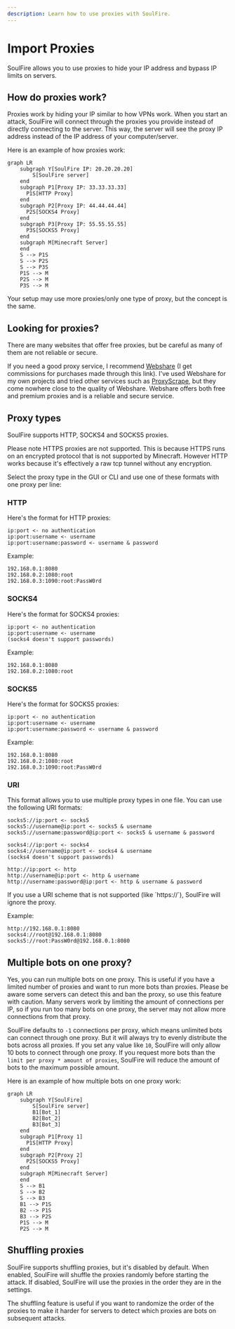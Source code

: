 ```yaml
---
description: Learn how to use proxies with SoulFire.
---
```



# Import Proxies

SoulFire allows you to use proxies to hide your IP address and bypass IP limits on servers.

## How do proxies work?

Proxies work by hiding your IP similar to how VPNs work.
When you start an attack, SoulFire will connect through the proxies you provide instead of directly connecting to the server.
This way, the server will see the proxy IP address instead of the IP address of your computer/server.

Here is an example of how proxies work:

```mermaid
graph LR
    subgraph Y[SoulFire IP: 20.20.20.20]
        S[SoulFire server]
    end
    subgraph P1[Proxy IP: 33.33.33.33]
      P1S[HTTP Proxy]
    end
    subgraph P2[Proxy IP: 44.44.44.44]
      P2S[SOCKS4 Proxy]
    end
    subgraph P3[Proxy IP: 55.55.55.55]
      P3S[SOCKS5 Proxy]
    end
    subgraph M[Minecraft Server]
    end
    S --> P1S
    S --> P2S
    S --> P3S
    P1S --> M
    P2S --> M
    P3S --> M
```

Your setup may use more proxies/only one type of proxy, but the concept is the same.

## Looking for proxies?

There are many websites that offer free proxies, but be careful as many of them are not reliable or secure.

If you need a good proxy service, I recommend [Webshare](https://www.webshare.io/?referral_code=36gneippfiwt)
(I get commissions for purchases made through this link).
I've used Webshare for my own projects and tried other services such as [ProxyScrape](https://proxyscrape.com/),
but they come nowhere close to the quality of Webshare.
Webshare offers both free and premium proxies and is a reliable and secure service.

## Proxy types

SoulFire supports HTTP, SOCKS4 and SOCKS5 proxies.

<Callout type="warning" emoji="⚠️">
  Please note HTTPS proxies are not supported.
  This is because HTTPS runs on an encrypted protocol that is not supported by Minecraft.
  However HTTP works because it's effectively a raw tcp tunnel without any encryption.
</Callout>

Select the proxy type in the GUI or CLI and use one of these formats with one proxy per line:

### HTTP

Here's the format for HTTP proxies:

```text
ip:port <- no authentication
ip:port:username <- username
ip:port:username:password <- username & password
```

Example:

```text
192.168.0.1:8080
192.168.0.2:1080:root
192.168.0.3:1090:root:PassW0rd
```

### SOCKS4

Here's the format for SOCKS4 proxies:

```text
ip:port <- no authentication
ip:port:username <- username
(socks4 doesn't support passwords)
```

Example:

```text
192.168.0.1:8080
192.168.0.2:1080:root
```

### SOCKS5

Here's the format for SOCKS5 proxies:

```text
ip:port <- no authentication
ip:port:username <- username
ip:port:username:password <- username & password
```

Example:

```text
192.168.0.1:8080
192.168.0.2:1080:root
192.168.0.3:1090:root:PassW0rd
```

### URI

This format allows you to use multiple proxy types in one file.
You can use the following URI formats:

```text
socks5://ip:port <- socks5
socks5://username@ip:port <- socks5 & username
socks5://username:password@ip:port <- socks5 & username & password

socks4://ip:port <- socks4
socks4://username@ip:port <- socks4 & username
(socks4 doesn't support passwords)

http://ip:port <- http
http://username@ip:port <- http & username
http://username:password@ip:port <- http & username & password
```

<Callout type="info" emoji="ℹ️">
  If you use a URI scheme that is not supported (like `https://`), SoulFire will ignore the proxy.
</Callout>

Example:

```text
http://192.168.0.1:8080
socks4://root@192.168.0.1:8080
socks5://root:PassW0rd@192.168.0.1:8080
```

## Multiple bots on one proxy?

Yes, you can run multiple bots on one proxy.
This is useful if you have a limited number of proxies and want to run more bots than proxies.
Please be aware some servers can detect this and ban the proxy, so use this feature with caution.
Many servers work by limiting the amount of connections per IP, so if you run too many bots on one proxy, the server may not allow more connections from that proxy.

SoulFire defaults to `-1` connections per proxy, which means unlimited bots can connect through one proxy.
But it will always try to evenly distribute the bots across all proxies.
If you set any value like `10`, SoulFire will only allow 10 bots to connect through one proxy.
If you request more bots than the `limit per proxy * amount of proxies`, SoulFire will reduce the amount of bots to the maximum possible amount.

Here is an example of how multiple bots on one proxy work:

```mermaid
graph LR
    subgraph Y[SoulFire]
        S[SoulFire server]
        B1[Bot_1]
        B2[Bot_2]
        B3[Bot_3]
    end
    subgraph P1[Proxy 1]
      P1S[HTTP Proxy]
    end
    subgraph P2[Proxy 2]
      P2S[SOCKS5 Proxy]
    end
    subgraph M[Minecraft Server]
    end
    S --> B1
    S --> B2
    S --> B3
    B1 --> P1S
    B2 --> P1S
    B3 --> P2S
    P1S --> M
    P2S --> M
```

## Shuffling proxies

SoulFire supports shuffling proxies, but it's disabled by default.
When enabled, SoulFire will shuffle the proxies randomly before starting the attack.
If disabled, SoulFire will use the proxies in the order they are in the settings.

The shuffling feature is useful if you want to randomize the order of the proxies to make it harder for servers to detect which proxies are bots on subsequent attacks.
